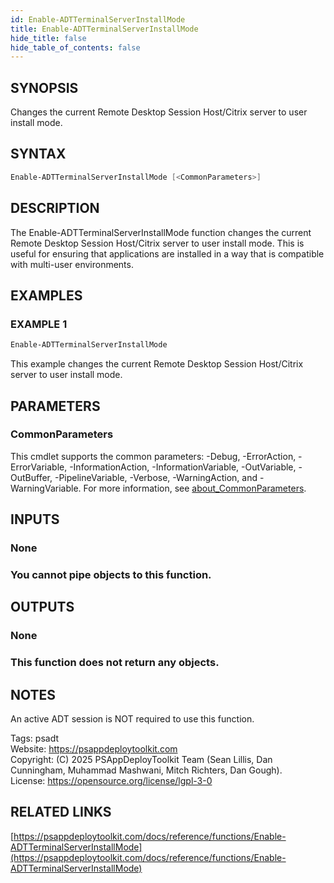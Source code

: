 ```yaml
---
id: Enable-ADTTerminalServerInstallMode
title: Enable-ADTTerminalServerInstallMode
hide_title: false
hide_table_of_contents: false
---
```


## SYNOPSIS

Changes the current Remote Desktop Session Host/Citrix server to user install mode.

## SYNTAX

```powershell
Enable-ADTTerminalServerInstallMode [<CommonParameters>]
```

## DESCRIPTION

The Enable-ADTTerminalServerInstallMode function changes the current Remote Desktop Session Host/Citrix server to user install mode.
This is useful for ensuring that applications are installed in a way that is compatible with multi-user environments.

## EXAMPLES

### EXAMPLE 1

```powershell
Enable-ADTTerminalServerInstallMode
```

This example changes the current Remote Desktop Session Host/Citrix server to user install mode.

## PARAMETERS

### CommonParameters

This cmdlet supports the common parameters: -Debug, -ErrorAction, -ErrorVariable, -InformationAction, -InformationVariable, -OutVariable, -OutBuffer, -PipelineVariable, -Verbose, -WarningAction, and -WarningVariable. For more information, see [about_CommonParameters](http://go.microsoft.com/fwlink/?LinkID=113216).

## INPUTS

### None

### You cannot pipe objects to this function.
## OUTPUTS

### None

### This function does not return any objects.
## NOTES
An active ADT session is NOT required to use this function.

Tags: psadt<br />
Website: https://psappdeploytoolkit.com<br />
Copyright: (C) 2025 PSAppDeployToolkit Team (Sean Lillis, Dan Cunningham, Muhammad Mashwani, Mitch Richters, Dan Gough).<br />
License: https://opensource.org/license/lgpl-3-0

## RELATED LINKS

[https://psappdeploytoolkit.com/docs/reference/functions/Enable-ADTTerminalServerInstallMode](https://psappdeploytoolkit.com/docs/reference/functions/Enable-ADTTerminalServerInstallMode)
